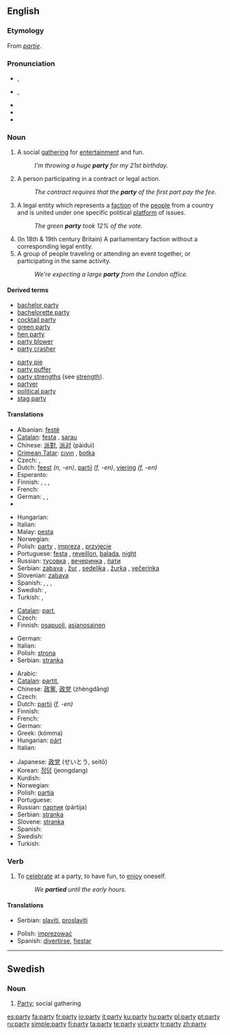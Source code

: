 {{wikipedia|dab=party (disambiguation)|party}}
==English==

{{rank|spirit|sometimes|account|453|party|sight|electronic|sea}}

===Etymology===
{{wikipedia|party|party (gathering)}}
From {{OF.}} ''[[partie]]''.

===Pronunciation===
* {{a|RP}} {{IPA|/ˈpɑː.ti/}}, {{SAMPA|/"pA:.tI/}}
* {{a|US}} {{IPA|/ˈpɑːɹ.ti/}}, {{SAMPA|/"pAr.tI/}}
* {{audio|en-us-party.ogg|Audio (US)}}
* {{rhymes|ɑː(r)ti}}
* {{hyphenation|par|ty}}

===Noun===
{{en-noun|parti|es}}

# A social [[gathering]] for [[entertainment]] and fun.
#: ''I'm throwing a huge '''party''' for my 21st birthday.''
# {{law}} A person participating in a contract or legal action.
#: ''The contract requires that the '''party''' of the first part pay the fee.''
# A legal entity which represents a [[faction]] of the [[people]] from a country and is united under one specific political [[platform]] of issues.
#: ''The green '''party''' took 12% of the vote.''
# (In 18th & 19th century Britain) A parliamentary faction without a corresponding legal entity.
# A group of people traveling or attending an event together, or participating in the same activity.
#: ''We're expecting a large '''party''' from the London office.''

====Derived terms====
{{rel-top|terms derived from party}}
* [[bachelor party]]
* [[bachelorette party]]
* [[cocktail party]]
* [[green party]]
* [[hen party]]
* [[party blower]]
* [[party crasher]]
{{rel-mid}}
* [[party pie]]
* [[party puffer]]
* [[party strengths]] (see [[strength]]).
* [[partyer]]
* [[political party]]
* [[stag party]]
{{rel-bottom}}

====Translations====
{{trans-top|social gathering}}
* Albanian: [[festë]]
* [[Catalan]]: [[festa]] {{f}}, [[sarau]] {{m}}
* Chinese: [[派對]], [[派对]] (pàiduì)
* [[Crimean Tatar]]: [[cıyın]] , [[botka]]
* Czech: {{t-|cs|večírek|m}}, {{t-|cs|párty|f}}
* Dutch: [[feest]] ''(n, -en)'', [[partij]] ''(f, -en)'', [[viering]] ''(f, -en)''
* Esperanto: {{t-|eo|festo|xs=Esperanto}}
* Finnish: {{t+|fi|juhla}}, {{t-|fi|juhlat|p}}, {{t-|fi|bailut|p}}, {{t-|fi|bileet|p}}
* French: {{t+|fr|fête|f}}
* German: {{t+|de|Party|f}}, {{t+|de|Fest|n}}, {{t+|de|Feier|f}}
* {{trreq|Hebrew}}
{{trans-mid}}
* Hungarian: {{t-|hu|összejövetel}}
* Italian: {{t+|it|festa|f}}
* Malay: [[pesta]]
* Norwegian: {{t-|no|fest|m}}
* Polish: [[party]] {{n}}, [[impreza]] {{f}}, [[przyjęcie]] {{n}}
* Portuguese: [[festa]] {{f}}, [[reveillon]], [[balada]], [[night]]
* Russian: [[тусовка]] {{f}}, [[вечеринка]] {{f}}, [[пати]] {{f}}
* Serbian: [[zabava]] {{f}}, [[žur]] {{m}}, [[sedeljka]] {{f}}, [[žurka]] {{f}}, [[večerinka]] {{f}}
* Slovenian: [[zabava]]
* Spanish: {{t+|es|fiesta|f}}, {{t-|es|reventón|m}}, {{t-|es|pachanga|f}}, {{t-|es|carrete|m}}
* Swedish: {{t+|sv|fest}}, {{t-|sv|party|n}}
* Turkish: {{t+|tr|eğlenceli toplantı}}, {{t-|tr|şölen}}
{{trans-bottom}}

{{trans-top|(''law'')person}}
* [[Catalan]]: [[part]], {{f}}
* Czech: {{t+|cs|strana|f}}
* Finnish: [[osapuoli]], [[asianosainen]]
{{trans-mid}}
* German: {{t+|de|Partei|f}}
* Italian: {{t+|it|parte|f}}
* Polish: [[strona]] {{f}}
* Serbian: [[stranka]]
{{trans-bottom}}

{{trans-top|political group}}
* Arabic: {{Arab|[[حزب]]}} {{IPAchar|(ħezb)}} {{m}}
* [[Catalan]]: [[partit]], {{m}}
* Chinese: [[政黨]], [[政党]] (zhèngdǎng)
* Czech: {{t+|cs|strana|f}}
* Dutch: [[partij]] ''(f, -en)''
* Finnish: {{t+|fi|puolue}}
* French: {{t+|fr|parti|m}}
* German: {{t+|de|Partei|f}}
* Greek: {{t+|el|κόμμα|n|sc=Grek}} (kómma)
* Hungarian: [[párt]]
* Italian: {{t+|it|partito|n}}
{{trans-mid}}
* Japanese: [[政党]] (せいとう, seitō)
* Korean: [[정덩]] (jeongdang)
* Kurdish: {{KUchar|[[پارتی]]}}
* Norwegian: {{t+|no|parti|n}}
* Polish: [[partia]] {{f}}
* Portuguese: {{t+|pt|partido|m}}
* Russian: [[партия]] (pártija) {{f}}
* Serbian: [[stranka]] {{f}}
* Slovene: [[stranka]] {{f}}
* Spanish: {{t-|es|partido|m}}
* Swedish: {{t+|sv|parti|n}}
* Turkish: {{t+|tr|parti}}
{{trans-bottom}}

<!--Uncomment when adding first translation
{{trans-top|a parliamentary faction}}
{{trans-mid}}
{{trans-bottom}}
-->

===Verb===
{{en-verb|parties|partying|partied}}

# {{intransitive}} To [[celebrate]] at a party, to have fun, to [[enjoy]] oneself.
#: ''We '''partied''' until the early hours.''

====Translations====
{{trans-top|to celebrate at a party}}
* Serbian: [[slaviti]], [[proslaviti]]
{{trans-mid}}
* Polish: [[imprezować]]
* Spanish: [[divertirse]], [[fiestar]]
{{trans-bottom}}

----

==Swedish==

===Noun===
{{sv-noun-reg-n}}

# [[#English|Party]]; social gathering

[[es:party]]
[[fa:party]]
[[fr:party]]
[[io:party]]
[[it:party]]
[[ku:party]]
[[hu:party]]
[[pl:party]]
[[pt:party]]
[[ru:party]]
[[simple:party]]
[[fi:party]]
[[ta:party]]
[[te:party]]
[[vi:party]]
[[tr:party]]
[[zh:party]]